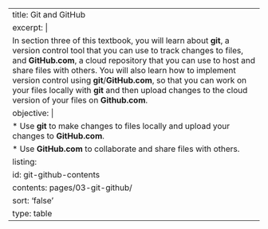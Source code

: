 ---
title: Git and GitHub
excerpt: |
  In section three of this textbook, you will learn about **git**, a version control tool that you can use to track changes to files, and **GitHub.com**, a cloud repository that you can use to host and share files with others. You will also learn how to implement version control using **git**/**GitHub.com**, so that you can work on your files locally with **git** and then upload changes to the cloud version of your files on **Github.com**. 
objective: |
  * Use **git** to make changes to files locally and upload your changes to **GitHub.com**.
  * Use **GitHub.com** to collaborate and share files with others. 
listing:
  id: git-github-contents
  contents: pages/03-git-github/
  sort: 'false'
  type: table
---